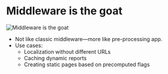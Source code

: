 


<Columns columns={2}>
<Column>
<CentralContent>

# Middleware is the goat

</CentralContent>
</Column>
<Column className="flex justify-center items-center h-full">
<CentralContent>
    <Image src={MiddlewareGoat} alt="Middleware is the goat" className="mx-auto" />
    </CentralContent>
</Column>
</Columns>


<Notes>

- Not like classic middleware—more like pre-processing app.
- Use cases:
  - Localization without different URLs
  - Caching dynamic reports
  - Creating static pages based on precomputed flags

</Notes>